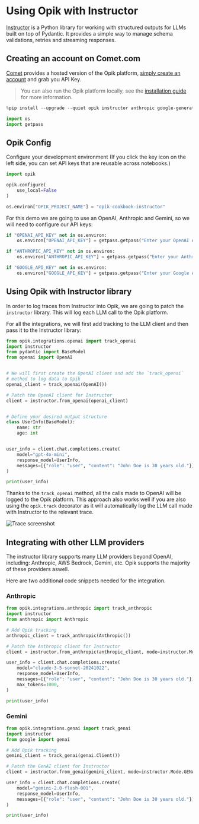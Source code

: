 # Using Opik with Instructor

[Instructor](https://github.com/instructor-ai/instructor) is a Python library for working with structured outputs for LLMs built on top of Pydantic. It provides a simple way to manage schema validations, retries and streaming responses.

## Creating an account on Comet.com

[Comet](https://www.comet.com/site?from=llm&utm_source=opik&utm_medium=colab&utm_content=haystack&utm_campaign=opik) provides a hosted version of the Opik platform, [simply create an account](https://www.comet.com/signup?from=llm&utm_source=opik&utm_medium=colab&utm_content=haystack&utm_campaign=opik) and grab you API Key.

> You can also run the Opik platform locally, see the [installation guide](https://www.comet.com/docs/opik/self-host/overview/?from=llm&utm_source=opik&utm_medium=colab&utm_content=haystack&utm_campaign=opik) for more information.


```python
%pip install --upgrade --quiet opik instructor anthropic google-generativeai google-genai
```


```python
import os
import getpass
```

## Opik Config

Configure your development environment (If you click the key icon on the left side, you can set API keys that are reusable across notebooks.)


```python
import opik

opik.configure(
    use_local=False
)

os.environ["OPIK_PROJECT_NAME"] = "opik-cookbook-instructor"
```

For this demo we are going to use an OpenAI, Anthropic and Gemini, so we will need to configure our API keys:


```python
if "OPENAI_API_KEY" not in os.environ:
    os.environ["OPENAI_API_KEY"] = getpass.getpass("Enter your OpenAI API key: ")

if "ANTHROPIC_API_KEY" not in os.environ:
    os.environ["ANTHROPIC_API_KEY"] = getpass.getpass("Enter your Anthropic API key: ")

if "GOOGLE_API_KEY" not in os.environ:
    os.environ["GOOGLE_API_KEY"] = getpass.getpass("Enter your Google API key: ")
```

## Using Opik with Instructor library

In order to log traces from Instructor into Opik, we are going to patch the `instructor` library. This will log each LLM call to the Opik platform.

For all the integrations, we will first add tracking to the LLM client and then pass it to the Instructor library:


```python
from opik.integrations.openai import track_openai
import instructor
from pydantic import BaseModel
from openai import OpenAI


# We will first create the OpenAI client and add the `track_openai`
# method to log data to Opik
openai_client = track_openai(OpenAI())

# Patch the OpenAI client for Instructor
client = instructor.from_openai(openai_client)


# Define your desired output structure
class UserInfo(BaseModel):
    name: str
    age: int


user_info = client.chat.completions.create(
    model="gpt-4o-mini",
    response_model=UserInfo,
    messages=[{"role": "user", "content": "John Doe is 30 years old."}],
)

print(user_info)
```

Thanks to the `track_openai` method, all the calls made to OpenAI will be logged to the Opik platform. This approach also works well if you are also using the `opik.track` decorator as it will automatically log the LLM call made with Instructor to the relevant trace.

![Trace screenshot](https://raw.githubusercontent.com/comet-ml/opik/main/apps/opik-documentation/documentation/fern/img/cookbook/instructor_cookbook.png)

## Integrating with other LLM providers

The instructor library supports many LLM providers beyond OpenAI, including: Anthropic, AWS Bedrock, Gemini, etc. Opik supports the majority of these providers aswell.

Here are two additional code snippets needed for the integration.

### Anthropic


```python
from opik.integrations.anthropic import track_anthropic
import instructor
from anthropic import Anthropic

# Add Opik tracking
anthropic_client = track_anthropic(Anthropic())

# Patch the Anthropic client for Instructor
client = instructor.from_anthropic(anthropic_client, mode=instructor.Mode.ANTHROPIC_JSON)

user_info = client.chat.completions.create(
    model="claude-3-5-sonnet-20241022",
    response_model=UserInfo,
    messages=[{"role": "user", "content": "John Doe is 30 years old."}],
    max_tokens=1000,
)

print(user_info)
```

### Gemini


```python
from opik.integrations.genai import track_genai
import instructor
from google import genai

# Add Opik tracking
gemini_client = track_genai(genai.Client())

# Patch the GenAI client for Instructor
client = instructor.from_genai(gemini_client, mode=instructor.Mode.GENAI_STRUCTURED_OUTPUTS)

user_info = client.chat.completions.create(
    model="gemini-2.0-flash-001",
    response_model=UserInfo,
    messages=[{"role": "user", "content": "John Doe is 30 years old."}],
)

print(user_info)
```
